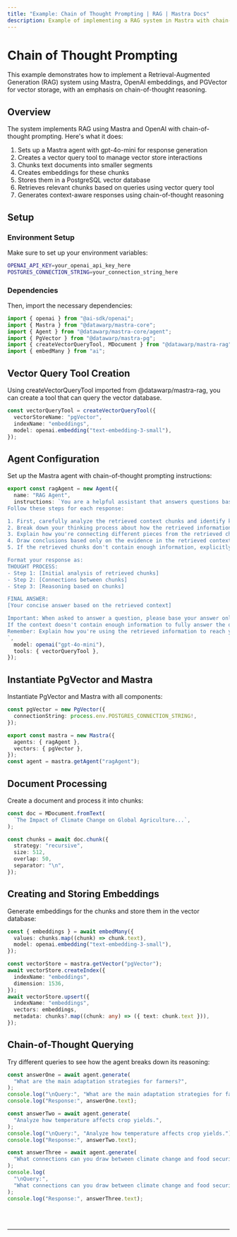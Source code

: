 ```yaml
---
title: "Example: Chain of Thought Prompting | RAG | Mastra Docs"
description: Example of implementing a RAG system in Mastra with chain-of-thought reasoning using OpenAI and PGVector.
---
```



# Chain of Thought Prompting

This example demonstrates how to implement a Retrieval-Augmented Generation (RAG) system using Mastra, OpenAI embeddings, and PGVector for vector storage, with an emphasis on chain-of-thought reasoning.

## Overview

The system implements RAG using Mastra and OpenAI with chain-of-thought prompting. Here's what it does:

1. Sets up a Mastra agent with gpt-4o-mini for response generation
2. Creates a vector query tool to manage vector store interactions
3. Chunks text documents into smaller segments
4. Creates embeddings for these chunks
5. Stores them in a PostgreSQL vector database
6. Retrieves relevant chunks based on queries using vector query tool
7. Generates context-aware responses using chain-of-thought reasoning

## Setup

### Environment Setup

Make sure to set up your environment variables:

```bash filename=".env"
OPENAI_API_KEY=your_openai_api_key_here
POSTGRES_CONNECTION_STRING=your_connection_string_here
```

### Dependencies

Then, import the necessary dependencies:

```typescript copy showLineNumbers filename="index.ts"
import { openai } from "@ai-sdk/openai";
import { Mastra } from "@datawarp/mastra-core";
import { Agent } from "@datawarp/mastra-core/agent";
import { PgVector } from "@datawarp/mastra-pg";
import { createVectorQueryTool, MDocument } from "@datawarp/mastra-rag";
import { embedMany } from "ai";
```

## Vector Query Tool Creation

Using createVectorQueryTool imported from @datawarp/mastra-rag, you can create a tool that can query the vector database.

```typescript copy showLineNumbers{8} filename="index.ts"
const vectorQueryTool = createVectorQueryTool({
  vectorStoreName: "pgVector",
  indexName: "embeddings",
  model: openai.embedding("text-embedding-3-small"),
});
```

## Agent Configuration

Set up the Mastra agent with chain-of-thought prompting instructions:

```typescript copy showLineNumbers{14} filename="index.ts"
export const ragAgent = new Agent({
  name: "RAG Agent",
  instructions: `You are a helpful assistant that answers questions based on the provided context.
Follow these steps for each response:

1. First, carefully analyze the retrieved context chunks and identify key information.
2. Break down your thinking process about how the retrieved information relates to the query.
3. Explain how you're connecting different pieces from the retrieved chunks.
4. Draw conclusions based only on the evidence in the retrieved context.
5. If the retrieved chunks don't contain enough information, explicitly state what's missing.

Format your response as:
THOUGHT PROCESS:
- Step 1: [Initial analysis of retrieved chunks]
- Step 2: [Connections between chunks]
- Step 3: [Reasoning based on chunks]

FINAL ANSWER:
[Your concise answer based on the retrieved context]

Important: When asked to answer a question, please base your answer only on the context provided in the tool. 
If the context doesn't contain enough information to fully answer the question, please state that explicitly.
Remember: Explain how you're using the retrieved information to reach your conclusions.
`,
  model: openai("gpt-4o-mini"),
  tools: { vectorQueryTool },
});
```

## Instantiate PgVector and Mastra

Instantiate PgVector and Mastra with all components:

```typescript copy showLineNumbers{36} filename="index.ts"
const pgVector = new PgVector({
  connectionString: process.env.POSTGRES_CONNECTION_STRING!,
});

export const mastra = new Mastra({
  agents: { ragAgent },
  vectors: { pgVector },
});
const agent = mastra.getAgent("ragAgent");
```

## Document Processing

Create a document and process it into chunks:

```typescript copy showLineNumbers{44} filename="index.ts"
const doc = MDocument.fromText(
  `The Impact of Climate Change on Global Agriculture...`,
);

const chunks = await doc.chunk({
  strategy: "recursive",
  size: 512,
  overlap: 50,
  separator: "\n",
});
```

## Creating and Storing Embeddings

Generate embeddings for the chunks and store them in the vector database:

```typescript copy showLineNumbers{55} filename="index.ts"
const { embeddings } = await embedMany({
  values: chunks.map((chunk) => chunk.text),
  model: openai.embedding("text-embedding-3-small"),
});

const vectorStore = mastra.getVector("pgVector");
await vectorStore.createIndex({
  indexName: "embeddings",
  dimension: 1536,
});
await vectorStore.upsert({
  indexName: "embeddings",
  vectors: embeddings,
  metadata: chunks?.map((chunk: any) => ({ text: chunk.text })),
});
```

## Chain-of-Thought Querying

Try different queries to see how the agent breaks down its reasoning:

```typescript copy showLineNumbers{83} filename="index.ts"
const answerOne = await agent.generate(
  "What are the main adaptation strategies for farmers?",
);
console.log("\nQuery:", "What are the main adaptation strategies for farmers?");
console.log("Response:", answerOne.text);

const answerTwo = await agent.generate(
  "Analyze how temperature affects crop yields.",
);
console.log("\nQuery:", "Analyze how temperature affects crop yields.");
console.log("Response:", answerTwo.text);

const answerThree = await agent.generate(
  "What connections can you draw between climate change and food security?",
);
console.log(
  "\nQuery:",
  "What connections can you draw between climate change and food security?",
);
console.log("Response:", answerThree.text);
```

<br />
<br />
<hr className="dark:border-[#404040] border-gray-300" />
<br />
<br />
<GithubLink
  link={
    "https://github.com/mastra-ai/mastra/blob/main/examples/basics/rag/cot-rag"
  }
/>

